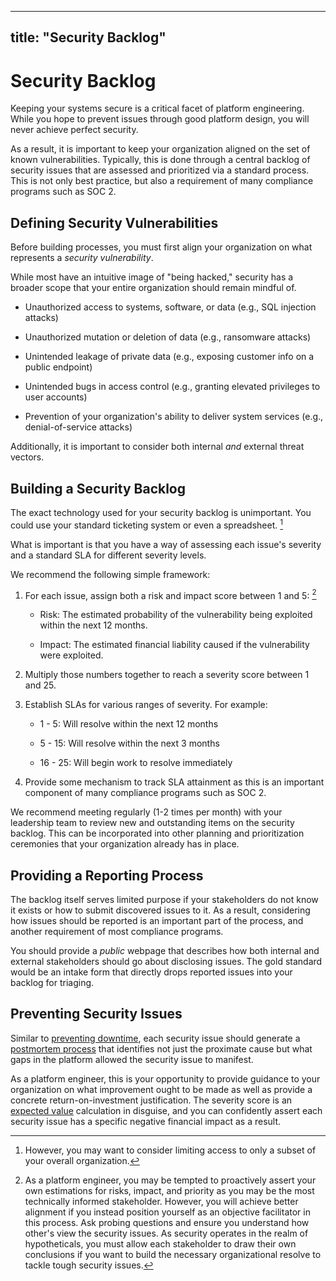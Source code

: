***

## title: "Security Backlog"

# Security Backlog

Keeping your systems secure is a critical facet of platform engineering. While you hope to prevent issues
through good platform design, you will never achieve perfect security.

As a result, it is important
to keep your organization aligned on the set of known vulnerabilities. Typically, this is done
through a central backlog of security issues that are assessed and prioritized via a standard process. This
is not only best practice, but also a requirement of many compliance programs such as SOC 2.

## Defining Security Vulnerabilities

Before building processes, you must first align your organization on what represents a *security vulnerability*.

While most have an intuitive image of "being hacked," security has a broader scope that your entire organization
should remain mindful of.

* Unauthorized access to systems, software, or data (e.g., SQL injection attacks)

* Unauthorized mutation or deletion of data (e.g., ransomware attacks)

* Unintended leakage of private data (e.g., exposing customer info on a public endpoint)

* Unintended bugs in access control (e.g., granting elevated privileges to user accounts)

* Prevention of your organization's ability to deliver system services (e.g., denial-of-service attacks)

Additionally, it is important to consider both internal *and* external threat vectors.

## Building a Security Backlog

The exact technology used for your security backlog is unimportant. You could use your standard ticketing
system or even a spreadsheet. [^1]

[^1]: However, you may want to consider limiting access to only a subset
    of your overall organization.

What is important is that you have a way of assessing each issue's severity and a standard SLA for different
severity levels.

We recommend the following simple framework:

1. For each issue, assign both a risk and impact score between 1 and 5: [^2]

   * Risk: The estimated probability of the vulnerability being exploited within the next 12 months.

   * Impact: The estimated financial liability caused if the vulnerability were exploited.

2. Multiply those numbers together to reach a severity score between 1 and 25.

3. Establish SLAs for various ranges of severity. For example:

   * 1 - 5: Will resolve within the next 12 months

   * 5 - 15: Will resolve within the next 3 months

   * 16 - 25: Will begin work to resolve immediately

4. Provide some mechanism to track SLA attainment as this is an important component of
   many compliance programs such as SOC 2.

[^2]: As a platform engineer, you may be tempted to proactively assert your own estimations for risks, impact, and priority as you may
    be the most technically informed stakeholder. However, you will achieve better alignment if you instead
    position yourself as an objective facilitator in this process. Ask probing questions and ensure you understand how
    other's view the security issues. As security operates in the realm of hypotheticals,
    you must allow each stakeholder to draw their own conclusions if you want to build the necessary organizational
    resolve to tackle tough security issues.

We recommend meeting regularly (1-2 times per month) with your leadership team to review new and outstanding
items on the security backlog. This can be incorporated into other planning and prioritization ceremonies
that your organization already has in place.

## Providing a Reporting Process

The backlog itself serves limited purpose if your stakeholders do not know it exists or how to submit
discovered issues to it. As a result, considering how issues should be reported is an important part
of the process, and another requirement of most compliance programs.

You should provide a *public* webpage that describes how both internal and external stakeholders should
go about disclosing issues. The gold standard would be an intake form that directly drops reported
issues into your backlog for triaging.

## Preventing Security Issues

Similar to [preventing downtime](/docs/maturity/measures/downtime-visibility#preventing-downtime), each security
issue should generate a [postmortem process](https://en.wikipedia.org/wiki/Postmortem_documentation) that
identifies not just the proximate cause but what gaps in the platform allowed the security issue to manifest.

As a platform engineer, this is your opportunity to provide guidance to your organization on what improvement
ought to be made as well as provide a concrete return-on-investment justification. The severity score is an
[expected value](https://en.wikipedia.org/wiki/Expected_value) calculation in disguise, and you
can confidently assert each security issue has a specific negative financial impact as a result.
